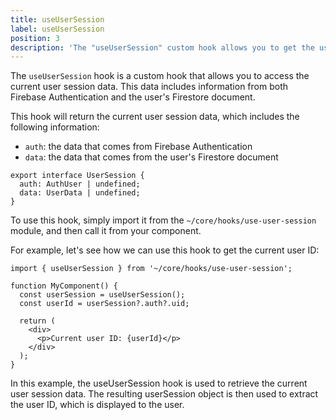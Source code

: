 ```yaml
---
title: useUserSession
label: useUserSession
position: 3
description: 'The "useUserSession" custom hook allows you to get the user session data provided by the SSR props'
---
```


The `useUserSession` hook is a custom hook that allows you to access the current user session data. This data includes information from both Firebase Authentication and the user's Firestore document.

This hook will return the current user session data, which includes the following information:
- `auth`: the data that comes from Firebase Authentication
- `data`: the data that comes from the user's Firestore document

```tsx
export interface UserSession {
  auth: AuthUser | undefined;
  data: UserData | undefined;
}
```

To use this hook, simply import it from the `~/core/hooks/use-user-session` module, and then call it from your component.

For example, let's see how we can use this hook to get the current user ID:

```tsx
import { useUserSession } from '~/core/hooks/use-user-session';

function MyComponent() {
  const userSession = useUserSession();
  const userId = userSession?.auth?.uid;

  return (
    <div>
      <p>Current user ID: {userId}</p>
    </div>
  );
}
```

In this example, the useUserSession hook is used to retrieve the current user session data. The resulting userSession object is then used to extract the user ID, which is displayed to the user.